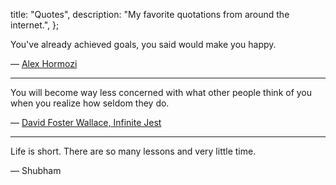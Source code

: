   title: "Quotes",
  description: "My favorite quotations from around the internet.",
};

You've already achieved goals, you said would make you happy.

— [Alex Hormozi](https://twitter.com/AlexHormozi/status/1656229127563689985)

---

You will become way less concerned with what other people think of you when you realize how seldom they do.

— [David Foster Wallace, Infinite Jest](https://www.goodreads.com/quotes/385500-you-will-become-way-less-concerned-with-what-other-people)

---

Life is short. There are so many lessons and very little time.

— Shubham
